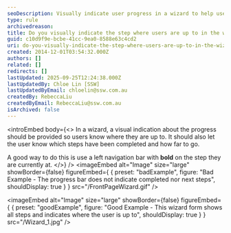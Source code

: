 ```yaml
---
seoDescription: Visually indicate user progress in a wizard to help users stay on track.
type: rule
archivedreason:
title: Do you visually indicate the step where users are up to in the wizard?
guid: c10d9f9e-bcbe-41cc-9ea0-8588e63c4cd2
uri: do-you-visually-indicate-the-step-where-users-are-up-to-in-the-wizard
created: 2014-12-01T03:54:32.000Z
authors: []
related: []
redirects: []
lastUpdated: 2025-09-25T12:24:38.000Z
lastUpdatedBy: Chloe Lin [SSW]
lastUpdatedByEmail: chloelin@ssw.com.au
createdBy: RebeccaLiu
createdByEmail: RebeccaLiu@ssw.com.au
isArchived: false
---
```


<introEmbed
  body={<>
In a wizard, a visual indication about the progress should be provided so users know where they are up to. It should also let the user know which steps have been completed and how far to go.

A good way to do this is use a left navigation bar with **bold** on the step they are currently at.
  </>}
/>
<imageEmbed
  alt="Image"
  size="large"
  showBorder={false}
  figureEmbed={ {
    preset: "badExample",
    figure: "Bad Example - The progress bar does not indicate completed nor next steps",
    shouldDisplay: true
  } }
  src="/FrontPageWizard.gif"
/>

<imageEmbed
  alt="Image"
  size="large"
  showBorder={false}
  figureEmbed={ {
    preset: "goodExample",
    figure: "Good Example - This wizard form shows all steps and indicates where the user is up to",
    shouldDisplay: true
  } }
  src="/Wizard_1.jpg"
/>
